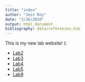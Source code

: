 ```yaml
---
title: "index"
author: "Jess Roy"
date: "2/26/2020"
output: html_document
bibliography: data/references.bib
---
```


This is my new lab website! (:

* [Lab2](Lab2_JessRoy_Markdown.html)
* [Lab3](Lab3_JessRoy.html)
* [Lab4](Lab4_JessRoy.html)
* [Lab5](lab5_JessRoy.html) 
* [Lab9](lab9_JessRoy.html)
